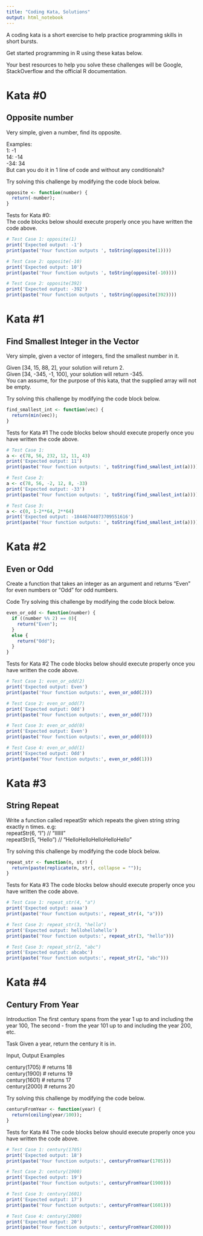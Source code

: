```yaml
---
title: "Coding Kata, Solutions"
output: html_notebook
---
```



A coding kata is a short exercise to help practice programming skills in short bursts.

Get started programming in R using these katas below.

Your best resources to help you solve these challenges will be Google, StackOverflow and the official R documentation.


# Kata #0 

## Opposite number

Very simple, given a number, find its opposite.

Examples:<br/>
1: -1 <br/>
14: -14 <br/>
-34: 34 <br/>
But can you do it in 1 line of code and without any conditionals?

Try solving this challenge by modifying the code block below.

```r
opposite <- function(number) {
  return(-number);
}
```

Tests for Kata #0: <br/>
The code blocks below should execute properly once you have written the code above.


```r
# Test Case 1: opposite(1)
print('Expected output: -1')
print(paste('Your function outputs ', toString(opposite(1))))
```

```r
# Test Case 2: opposite(-10)
print('Expected output: 10')
print(paste('Your function outputs ', toString(opposite(-10))))
```

```r
# Test Case 2: opposite(392)
print('Expected output: -392')
print(paste('Your function outputs ', toString(opposite(392))))
```

# Kata #1 

## Find Smallest Integer in the Vector 

Very simple, given a vector of integers, find the smallest number in it.

Given [34, 15, 88, 2], your solution will return 2.<br/> Given [34, -345, -1, 100], your solution will return -345. <br/>You can assume, for the purpose of this kata, that the supplied array will not be empty.

Try solving this challenge by modifying the code block below.

```r
find_smallest_int <- function(vec) {
  return(min(vec));
}
```

Tests for Kata #1
The code blocks below should execute properly once you have written the code above.

```r
# Test Case 1: 
a <- c(78, 56, 232, 12, 11, 43)
print('Expected output: 11')
print(paste('Your function outputs: ', toString(find_smallest_int(a))))
```
```r
# Test Case 2: 
a <- c(78, 56, -2, 12, 8, -33)
print('Expected output: -33')
print(paste('Your function outputs: ', toString(find_smallest_int(a))))
```
```r
# Test Case 3: 
a <- c(0, 1-2**64, 2**64)
print('Expected output: -18446744073709551616')
print(paste('Your function outputs: ', toString(find_smallest_int(a))))
```



# Kata #2

## Even or Odd
Create a function that takes an integer as an argument and returns "Even" for even numbers or "Odd" for odd numbers.

Code
Try solving this challenge by modifying the code block below.

```r
even_or_odd <- function(number) {
  if ((number %% 2) == 0){
    return("Even");
  }
  else {
    return("Odd");
  }
}
```

Tests for Kata #2
The code blocks below should execute properly once you have written the code above.

```r
# Test Case 1: even_or_odd(2)
print('Expected output: Even')
print(paste('Your function outputs:', even_or_odd(2)))
```

```r
# Test Case 2: even_or_odd(7)
print('Expected output: Odd')
print(paste('Your function outputs:', even_or_odd(7)))
```

```r
# Test Case 3: even_or_odd(0)
print('Expected output: Even')
print(paste('Your function outputs:', even_or_odd(0)))
```

```r
# Test Case 4: even_or_odd(1)
print('Expected output: Odd')
print(paste('Your function outputs:', even_or_odd(1)))
```


# Kata #3

## String Repeat
Write a function called repeatStr which repeats the given string string exactly n times.
e.g:<br/>
repeatStr(6, "I") // "IIIIII"<br/>
repeatStr(5, "Hello") // "HelloHelloHelloHelloHello"<br/>

Try solving this challenge by modifying the code block below.

```r
repeat_str <- function(n, str) {
  return(paste(replicate(n, str), collapse = ""));
}
```

Tests for Kata #3
The code blocks below should execute properly once you have written the code above.

```r
# Test Case 1: repeat_str(4, "a")
print('Expected output: aaaa')
print(paste('Your function outputs:', repeat_str(4, "a")))
```

```r
# Test Case 2: repeat_str(3, "hello")
print('Expected output: hellohellohello')
print(paste('Your function outputs:', repeat_str(3, "hello")))
```

```r
# Test Case 3: repeat_str(2, "abc")
print('Expected output: abcabc')
print(paste('Your function outputs:', repeat_str(2, "abc")))
```

# Kata #4

## Century From Year
Introduction The first century spans from the year 1 up to and including the year 100, The second - from the year 101 up to and including the year 200, etc.<br/>

Task Given a year, return the century it is in.<br/>

Input, Output Examples<br/>

century(1705)  # returns 18<br/>
century(1900)  # returns 19<br/>
century(1601)  # returns 17<br/>
century(2000)  # returns 20<br/>

Try solving this challenge by modifying the code below.<br/>

```r
centuryFromYear <- function(year) {
  return(ceiling(year/100));
}
```

Tests for Kata #4
The code blocks below should execute properly once you have written the code above.

```r
# Test Case 1: century(1705)
print('Expected output: 18')
print(paste('Your function outputs:', centuryFromYear(1705)))
```

```r
# Test Case 2: century(1900)
print('Expected output: 19')
print(paste('Your function outputs:', centuryFromYear(1900)))
```

```r
# Test Case 3: century(1601)
print('Expected output: 17')
print(paste('Your function outputs:', centuryFromYear(1601)))
```

```r
# Test Case 4: century(2000)
print('Expected output: 20')
print(paste('Your function outputs:', centuryFromYear(2000)))
```










